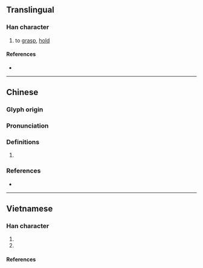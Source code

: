 {{character info}}
==Translingual==

===Han character===
{{Han char|rn=64|rad=手|as=05|sn=8|four=57010|canj=QBM|ids=⿰扌且}}

# {{lb|zh|Cantonese}} to [[grasp]], [[hold]] {{attention|yue|alt form of 揸?}}

====References====
* {{Han ref|kx=0423.050|dkj=11914|dj=0771.030|hdz=31851.060|uh=62AF|ud=25263|bh=CCBC|bd=52412}}

----

==Chinese==
{{zh-forms}}

===Glyph origin===
{{Han etym}}

===Pronunciation===
{{zh-pron
|m=zhā
|c=zaa1
|mc=y
|oc=y
|cat=
}}

===Definitions===
{{zh-hanzi}}

# {{rfdef|zh}}

===References===
* {{R:twedu|C04152}}

----

==Vietnamese==

===Han character===
{{vi-readings|rs=手05
|hanviet=tra-tvctdhv
|phienthiet=
|nom=vả-tdcndg;gdhn, thả-tdcndg
}}

# {{alt form of|vi|摣||{{han tu form of|tra|}}}}
# {{nom form of|vả|}}

====References====
<references/>